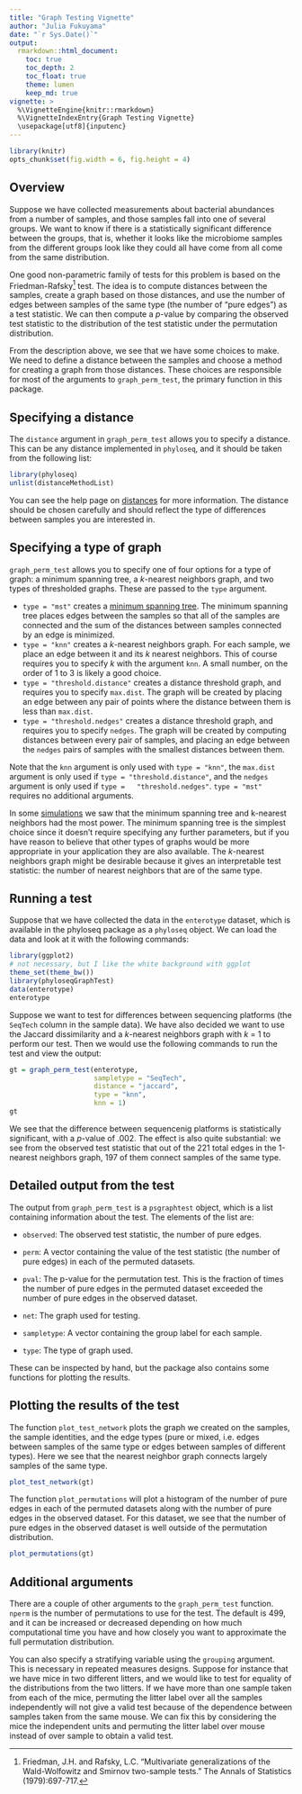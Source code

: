 ```yaml
---
title: "Graph Testing Vignette"
author: "Julia Fukuyama"
date: "`r Sys.Date()`"
output:
  rmarkdown::html_document:
    toc: true
    toc_depth: 2
    toc_float: true
    theme: lumen
    keep_md: true
vignette: >
  %\VignetteEngine{knitr::rmarkdown}
  %\VignetteIndexEntry{Graph Testing Vignette}
  \usepackage[utf8]{inputenc}
---
```



```r
library(knitr)
opts_chunk$set(fig.width = 6, fig.height = 4)
```
## Overview

Suppose we have collected measurements about bacterial abundances from
a number of samples, and those samples fall into one of several
groups. We want to know if there is a statistically significant
difference between the groups, that is, whether it looks like
the microbiome samples from the different groups look like they could
all have come from all come from the same distribution.

One good non-parametric family of tests for this problem is based on
the Friedman-Rafsky[^1] test. The idea is to compute distances between
the samples, create a graph based on those distances, and use the
number of edges between samples of the same type (the number of "pure
edges") as a test statistic. We can then compute a $p$-value by
comparing the observed test statistic to the distribution of the test
statistic under the permutation distribution. 

[^1]: Friedman, J.H. and Rafsky, L.C. "Multivariate generalizations of
the Wald-Wolfowitz and Smirnov two-sample tests." The Annals of
Statistics (1979):697-717.

From the description above, we see that we have some choices to
make. We need to define a distance between the samples and choose a
method for creating a graph from those distances. These choices are
responsible for most of the arguments to `graph_perm_test`, the
primary function in this package.

## Specifying a distance

The `distance` argument in `graph_perm_test` allows you to specify a
distance. This can be any distance implemented in `phyloseq`, and it
should be taken from the following list:
```r
library(phyloseq)
unlist(distanceMethodList)
```
You can see the help page on
[distances](https://joey711.github.io/phyloseq/distance.html) for more
information. The distance should be chosen carefully and should
reflect the type of differences between samples you are interested in.

## Specifying a type of graph

`graph_perm_test` allows you to specify one of four options for a type
of graph: a minimum spanning tree, a $k$-nearest neighbors graph, and
two types of thresholded graphs. These are passed to the `type`
argument.

- `type = "mst"` creates a
  [minimum spanning tree](https://en.wikipedia.org/wiki/Minimum_spanning_tree). The
  minimum spanning tree places edges between the samples so that all
  of the samples are connected and the sum of the distances between
  samples connected by an edge is minimized.
- `type = "knn"` creates a $k$-nearest neighbors graph. For each
  sample, we place an edge between it and its $k$ nearest
  neighbors. This of course requires you to specify $k$ with the
  argument `knn`. A small number, on the order of 1 to 3 is likely a
  good choice.
- `type = "threshold.distance"` creates a distance threshold graph,
  and requires you to specify `max.dist`. The graph will be created by
  placing an edge between any pair of points where the distance
  between them is less than `max.dist`.
- `type = "threshold.nedges"` creates a distance threshold graph, and
  requires you to specify `nedges`. The graph will be created by
  computing distances between every pair of samples, and placing an
  edge between the `nedges` pairs of samples with the smallest
  distances between them.
  
Note that the `knn` argument is only used with `type = "knn"`, the
  `max.dist` argument is only used if `type = "threshold.distance"`,
  and the `nedges` argument is only used if `type =
  "threshold.nedges"`. `type = "mst"` requires no additional
  arguments.

In some
[simulations](https://jfukuyama.github.io/software/graph_testing_poster.pdf)
we saw that the minimum spanning tree and k-nearest neighbors had the
most power. The minimum spanning tree is the simplest choice since it
doesn’t require specifying any further parameters, but if you have
reason to believe that other types of graphs would be more appropriate
in your application they are also available. The $k$-nearest neighbors
graph might be desirable because it gives an interpretable test
statistic: the number of nearest neighbors that are of the same type.

## Running a test

Suppose that we have collected the data in the `enterotype` dataset,
which is available in the phyloseq package as a `phyloseq` object. We
can load the data and look at it with the following commands:

```r
library(ggplot2)
# not necessary, but I like the white background with ggplot
theme_set(theme_bw())
library(phyloseqGraphTest)
data(enterotype)
enterotype
```

Suppose we want to test for differences between sequencing platforms
(the `SeqTech` column in the sample data). We have also decided we
want to use the Jaccard dissimilarity and a $k$-nearest neighbors
graph with $k$ = 1 to perform our test. Then we would use the
following commands to run the test and view the output:
```r
gt = graph_perm_test(enterotype,
                     sampletype = "SeqTech",
                     distance = "jaccard",
                     type = "knn",
                     knn = 1)
gt
```
We see that the difference between sequencenig platforms is
statistically significant, with a $p$-value of .002. The effect is
also quite substantial: we see from the observed test statistic that
out of the 221 total edges in the 1-nearest neighbors graph, 197 of
them connect samples of the same type. 


## Detailed output from the test

The output from `graph_perm_test` is a `psgraphtest` object, which is
a list containing information about the test. The elements of the list
are:

- `observed`: The observed test statistic, the number of pure edges. 

- `perm`: A vector containing the value of the test statistic (the
  number of pure edges) in each of the permuted datasets.
  
- `pval`: The p-value for the permutation test. This is the fraction
  of times the number of pure edges in the permuted dataset exceeded
  the number of pure edges in the observed dataset.
  
- `net`: The graph used for testing.
  
- `sampletype`: A vector containing the group label for each sample.
	
- `type`: The type of graph used.

These can be inspected by hand, but the package also contains some
functions for plotting the results.


## Plotting the results of the test

The function `plot_test_network` plots the graph we created on the
samples, the sample identities, and the edge types (pure or mixed,
i.e. edges between samples of the same type or edges between samples
of different types). Here we see that the nearest neighbor graph
connects largely samples of the same type. 
```r
plot_test_network(gt)
```

The function `plot_permutations` will plot a histogram of the number
of pure edges in each of the permuted datasets along with the number
of pure edges in the observed dataset. For this dataset, we see that
the number of pure edges in the observed dataset is well outside of
the permutation distribution.
```r
plot_permutations(gt)
```


## Additional arguments

There are a couple of other arguments to the `graph_perm_test`
function. `nperm` is the number of permutations to use for the
test. The default is 499, and it can be increased or decreased
depending on how much computational time you have and how closely you
want to approximate the full permutation distribution.

You can also specify a stratifying variable using the `grouping`
argument. This is necessary in repeated measures designs. Suppose for
instance that we have mice in two different litters, and we would like
to test for equality of the distributions from the two litters. If we
have more than one sample taken from each of the mice, permuting the
litter label over all the samples independently will not give a valid
test because of the dependence between samples taken from the same
mouse. We can fix this by considering the mice the independent units
and permuting the litter label over mouse instead of over sample to
obtain a valid test. 
